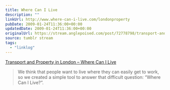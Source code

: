 ```yaml
---
title: Where Can I Live
description: ""
linkUrl: http://www.where-can-i-live.com/londonproperty
pubDate: 2009-01-24T11:36:00+00:00
updatedDate: 2009-01-24T11:36:00+00:00
originalUrl: https://stream.anglepoised.com/post/72778798/transport-and-property-in-london-where-can-i
source: tumblr stream
tags:
  - "linklog"
---
```


[Transport and Property in London &#8211; Where Can I Live][1]

> We think that people want to live where they can easily get to work, so we created a simple tool to answer that difficult question: &ldquo;Where Can I Live?&rdquo;.

[1]: http://www.where-can-i-live.com/londonproperty
